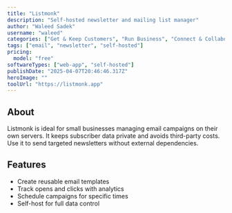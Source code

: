 ---
title: "Listmonk"
description: "Self-hosted newsletter and mailing list manager"
author: "Waleed Sadek"
username: "waleed"
categories: ["Get & Keep Customers", "Run Business", "Connect & Collaborate"]
tags: ["email", "newsletter", "self-hosted"]
pricing:
  model: "free"
softwareTypes: ["web-app", "self-hosted"]
publishDate: "2025-04-07T20:46:46.317Z"
heroImage: ""
toolUrl: "https://listmonk.app"
---
## About
Listmonk is ideal for small businesses managing email campaigns on their own servers. It keeps subscriber data private and avoids third-party costs. Use it to send targeted newsletters without external dependencies.

## Features
- Create reusable email templates
- Track opens and clicks with analytics
- Schedule campaigns for specific times
- Self-host for full data control

